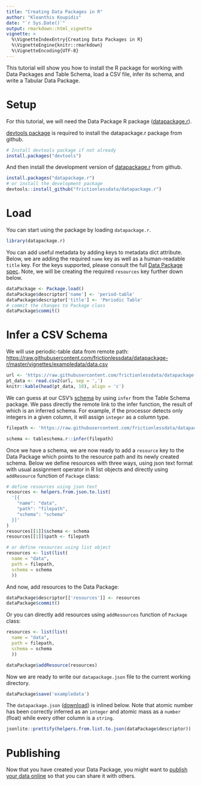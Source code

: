 ---
title: "Creating Data Packages in R"
author: "Kleanthis Koupidis"
date: "`r Sys.Date()`"
output: rmarkdown::html_vignette
vignette: >
  %\VignetteIndexEntry{Creating Data Packages in R}
  %\VignetteEngine{knitr::rmarkdown}
  %\VignetteEncoding{UTF-8}
---

This tutorial will show you how to install the R package for working with Data Packages and Table Schema, load a CSV file, infer its schema, and write a Tabular Data Package.

# Setup

For this tutorial, we will need the Data Package R package ([datapackage.r](https://github.com/frictionlessdata/datapackage-r)).

[devtools package](https://cran.r-project.org/package=devtools) is required to install the datapackage.r package from github.

```{r, eval=FALSE, include=TRUE}
# Install devtools package if not already
install.packages("devtools")
```

And then install the development version of [datapackage.r](https://github.com/frictionlessdata/datapackage-r) from github.

```{r, eval=FALSE, include=TRUE}
install.packages("datapackage.r")
# or install the development package
devtools::install_github("frictionlessdata/datapackage.r")
```

# Load

You can start using the package by loading `datapackage.r`.

```{r, eval=TRUE, include=TRUE}
library(datapackage.r)
```

You can add useful metadata by adding keys to metadata dict attribute. Below, we are adding the required `name` key as well as a human-readable `title` key. For the keys supported, please consult the full [Data Package spec](https://frictionlessdata.io/specs/data-package/#metadata). Note, we will be creating the required `resources` key further down below.

```{r, eval=TRUE, include=TRUE}
dataPackage <- Package.load()
dataPackage$descriptor['name'] <- 'period-table'
dataPackage$descriptor['title'] <- 'Periodic Table'
# commit the changes to Package class
dataPackage$commit()
```

# Infer a CSV Schema

We will use periodic-table data from remote path: <https://raw.githubusercontent.com/frictionlessdata/datapackage-r/master/vignettes/exampledata/data.csv>

```{r, echo=FALSE, results='asis'}
url <- 'https://raw.githubusercontent.com/frictionlessdata/datapackage-r/master/vignettes/exampledata/data.csv'
pt_data <- read.csv2(url, sep = ',')
knitr::kable(head(pt_data, 10), align = 'c')
```

We can guess at our CSV's [schema](https://frictionlessdata.io/table-schema/) by using `infer` from the Table Schema package. We pass directly the remote link to the infer function, the result of which is an inferred schema. For example, if the processor detects only integers in a given column, it will assign `integer` as a column type.

```{r, eval=TRUE, include=TRUE}
filepath <- 'https://raw.githubusercontent.com/frictionlessdata/datapackage-r/master/vignettes/exampledata/data.csv'

schema <- tableschema.r::infer(filepath)
```

Once we have a schema, we are now ready to add a `resource` key to the Data Package which points to the resource path and its newly created schema. Below we define resources with three ways, using json text format with usual assignment operator in R list objects and directly using `addResource` function of `Package` class:

```{r, eval=FALSE, include=TRUE}
# define resources using json text 
resources <- helpers.from.json.to.list(
  '[{
	"name": "data",
	"path": "filepath",
	"schema": "schema"
  }]'
)
resources[[1]]$schema <- schema
resources[[1]]$path <- filepath
```

```{r, eval=TRUE, include=TRUE}
# or define resources using list object
resources <- list(list(
  name = "data",
  path = filepath,
  schema = schema
  ))
```

And now, add resources to the Data Package:

```{r, eval=TRUE, include=TRUE}
dataPackage$descriptor[['resources']] <- resources
dataPackage$commit()
```

Or you can directly add resources using `addResources` function of `Package` class:

```{r, eval=FALSE, include=TRUE}
resources <- list(list(
  name = "data",
  path = filepath,
  schema = schema
  ))

dataPackage$addResource(resources)
```

Now we are ready to write our `datapackage.json` file to the current working directory.

```{r, eval=FALSE, include=TRUE}
dataPackage$save('exampledata')
```

The `datapackage.json` ([download](https://raw.githubusercontent.com/frictionlessdata/datapackage-r/master/vignettes/exampledata/package.json)) is inlined below. Note that atomic number has been correctly inferred as an `integer` and atomic mass as a `number` (float) while every other column is a `string`.

```{r, eval=TRUE, include=TRUE}
jsonlite::prettify(helpers.from.list.to.json(dataPackage$descriptor))
```

# Publishing

Now that you have created your Data Package, you might want to [publish your data online](https://frictionlessdata.io/blog/2016/08/29/publish-online/) so that you can share it with others.